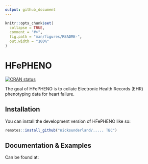 ```yaml
---
output: github_document
---
```


<!-- README.md is generated from README.Rmd. Please edit that file -->

```r
knitr::opts_chunk$set(
  collapse = TRUE,
  comment = "#>",
  fig.path = "man/figures/README-",
  out.width = "100%"
)
```

# HFePHENO

<!-- badges: start -->
[![CRAN status](https://www.r-pkg.org/badges/version/HFePHENO)](https://CRAN.R-project.org/package=HFePHENO)
<!-- badges: end -->

The goal of HFePHENO is to collate Electronic Health Records (EHR) phenotyping data for heart
failure.

## Installation

You can install the development version of HFePHENO like so:

```r
remotes::install_github("nicksunderland/..... TBC")
```

## Documentation & Examples

Can be found at: 

